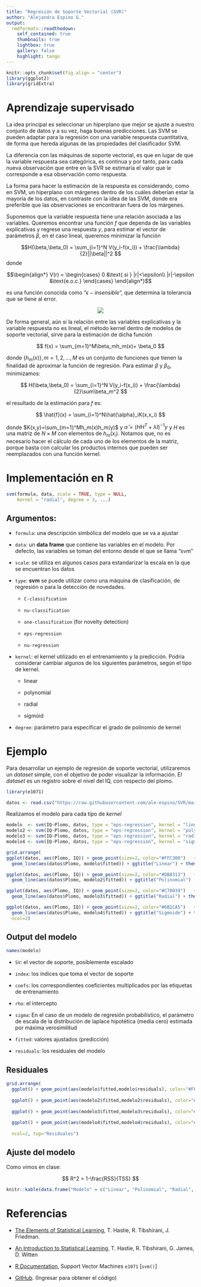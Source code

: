 ```yaml
---
title: "Regresión de Soporte Vectorial (SVR)"
author: "Alejandra Espino G."
output:
  rmdformats::readthedown:
    self_contained: true
    thumbnails: true
    lightbox: true
    gallery: false
    highlight: tango
---
```


```r
knitr::opts_chunk$set(fig.align = "center")
library(ggplot2)
library(gridExtra)
```

# Aprendizaje supervisado

La idea principal es seleccionar un hiperplano que mejor se ajuste a nuestro conjunto de datos y a su vez, haga buenas predicciones. Las SVM se pueden adaptar para la regresión con una variable respuesta cuantitativa, de forma que hereda algunas de las propiedades del clasificador SVM.

La diferencia con las máquinas de soporte vectorial, es que en lugar de que la variable respuesta sea categórica, es continua y por tanto, para cada nueva observación que entre en la SVR se estimaría el valor que le corresponde a esa observación como respuesta.

La forma para hacer la estimación de la respuesta es considerando, como en SVM, un hiperplano con márgenes dentro de los cuáles deberían estar la mayoría de los datos, en contraste con la idea de las SVM, donde era preferible que las observaciones se encontraran fuera de los márgenes.

Suponemos que la variable respuesta tiene una relación asociada a las variables. Queremos encontrar una función $f$ que dependa de las variables explicativas y regrese una respuesta $y$, para estimar el vector de parámetros $\beta$, en el caso lineal, queremos minimizar la función

$$H(\beta,\beta_0) = \sum_{i=1}^N V(y_i-f(x_i)) + \frac{\lambda}{2}||\beta||^2 $$ donde

$$\begin{align*}
    V(r) =
      \begin{cases}
        0 &\text{ si } |r|<\epsilon\\
        |r|-\epsilon &\text{e.o.c.}
      \end{cases}
\end{align*}$$

es una función conocida como "$\epsilon-insensible$", que determina la tolerancia que se tiene al error.

::: {style="text-align:center;"}
![](https://cdn.educba.com/academy/wp-content/uploads/2020/01/Support-Vector-Regression.jpg)
:::

De forma general, aún si la relación entre las variables explicativas y la variable respuesta no es lineal, el método kernel dentro de modelos de soporte vectorial, sirve para la estimación de dicha función

$$
f(x) = \sum_{m=1}^M\beta_mh_m(x)+ \beta_0
$$

donde $\{h_m(x)\}, m=1,2,…,M$ es un conjunto de funciones que tienen la finalidad de aproximar la función de regresión. Para estimar $\beta$ y $\beta_0$, minimizamos:

$$
H(\beta,\beta_0) = \sum_{i=1}^N V(y_i-f(x_i)) + \frac{\lambda}{2}\sum\beta_m^2
$$

el resultado de la estimación para $f$ es:

$$
\hat{f}(x) = \sum_{i=1}^N\hat{\alpha}_iK(x,x_i)
$$

donde $K(x,y)=\sum_{m=1}^Mh_m(x)h_m(y)$ y $\hat{\alpha} = (HH^T+\lambda I)^{-1}y$ y $H$ es una matriz de $N\times M$ con elementos de $h_m(x_i)$. Notamos que, no es necesario hacer el cálculo de cada uno de los elementos de la matriz, porque basta con calcular los productos internos que pueden ser reemplazados con una función kernel.

# Implementación en R

```r
svm(formula, data, scale = TRUE, type = NULL, 
    kernel = "radial", degree = 3, ...)
```

## Argumentos:

-   `formula`: una descripción simbólica del modelo que se va a ajustar

-   `data`: un **data frame** que contiene las variables en el modelo. Por defecto, las variables se toman del entorno desde el que se llama "svm"

-   `scale`: se utiliza en algunos casos para estandarizar la escala en la que se encuentran los datos

-   `type`: **svm** se puede utilizar como una máquina de clasificación, de regresión o para la detección de novedades.

    -   `C-classification`

    -   `nu-classification`

    -   `one-classification` (for novelty detection)

    -   `eps-regression`

    -   `nu-regression`

-   `kernel`: el kernel utilizado en el entrenamiento y la predicción. Podría considerar cambiar algunos de los siguientes parámetros, según el tipo de kernel.

    -   linear

    -   polynomial

    -   radial

    -   sigmoid

-   `degree`: parámetro para especificar el grado de polinomio de kernel

# Ejemplo

Para desarrollar un ejemplo de regresión de soporte vectorial, utilizaremos un *dataset* simple, con el objetivo de poder visualizar la información. El *dataset* es un registro sobre el nivel del IQ, con respecto del plomo.

```r
library(e1071)

datos <- read.csv("https://raw.githubusercontent.com/ale-espino/SVR/main/plomo.csv")
```

Realizamos el modelo para cada tipo de *kernel*

```r
modelo  <- svm(IQ~Plomo, datos, type = "eps-regression", kernel = "linear")
modelo2 <- svm(IQ~Plomo, datos, type = "eps-regression", kernel = "polynomial")
modelo3 <- svm(IQ~Plomo, datos, type = "eps-regression", kernel = "radial")
modelo4 <- svm(IQ~Plomo, datos, type = "eps-regression", kernel = "sigmoid")
```

```r
grid.arrange(
ggplot(datos, aes(Plomo, IQ)) + geom_point(size=2, color="#FFC300")   +
  geom_line(aes(datos$Plomo, modelo$fitted)) + ggtitle("Linear") + theme_minimal(),

ggplot(datos, aes(Plomo, IQ)) + geom_point(size=2, color="#DB8313")   +
  geom_line(aes(datos$Plomo, modelo2$fitted)) + ggtitle("Polinomial")  + theme_minimal(),

ggplot(datos, aes(Plomo, IQ)) + geom_point(size=2, color="#C70039")   +
  geom_line(aes(datos$Plomo, modelo3$fitted)) + ggtitle("Radial") + theme_minimal(),

ggplot(datos, aes(Plomo, IQ)) + geom_point(size=2, color="#6B1CA5")   +
  geom_line(aes(datos$Plomo, modelo4$fitted)) + ggtitle("Sigmoide") + theme_minimal(),
  ncol=2)
```

## Output del modelo

```r
names(modelo)
```

-   `SV`: el vector de soporte, posiblemente escalado

-   `index`: los índices que toma el vector de soporte

-   `coefs`: los correspondientes coeficientes multiplicados por las etiquetas de entrenamiento

-   `rho`: el intercepto

-   `sigma`: En el caso de un modelo de regresión probabilístico, el parámetro de escala de la distribución de laplace hipotética (media cero) estimada por máxima verosimilitud

-   `fitted`: valores ajustados (predicción)

-   `residuals`: los residuales del modelo

## Residuales

```r
grid.arrange(
  ggplot() + geom_point(aes(modelo$fitted,modelo$residuals), color="#FFC300") + geom_hline(yintercept = 0) + ggtitle("Linear") + theme_minimal(),
  
  ggplot() + geom_point(aes(modelo2$fitted,modelo2$residuals), color="#DB8313") + geom_hline(yintercept = 0) + ggtitle("Polinomial") + theme_minimal(),
  
  ggplot() + geom_point(aes(modelo3$fitted,modelo3$residuals), color="#C70039") + geom_hline(yintercept = 0) + ggtitle("Radial") + theme_minimal(),
  
  ggplot() + geom_point(aes(modelo4$fitted,modelo4$residuals), color="#6B1CA5") + geom_hline(yintercept = 0) + ggtitle("Sigmoide") + theme_minimal(),
  
  ncol=2, top="Residuales")
```

## Ajuste del modelo

Como vimos en clase:

$$
R^2 = 1-\frac{RSS}{TSS}
$$

```r
knitr::kable(data.frame("Modelo" = c("Linear", "Polinomial", "Radial", "Sigmoide"), "R-squared" = c(1-var(modelo$residuals)/var(datos$IQ),1-var(modelo2$residuals)/var(datos$IQ),1-var(modelo3$residuals)/var(datos$IQ), 1-var(modelo4$residuals)/var(datos$IQ))))

```

# Referencias

-   [The Elements of Statistical Learning](https://web.stanford.edu/~hastie/Papers/ESLII.pdf), T. Hastie, R. Tibshirani, J. Friedman.

-   [An Introduction to Statistical Learning](https://www.dropbox.com/s/krvhmt7z8zxhl7f/ISLRv2_website.pdf?dl=0), T. Hastie, R. Tibshirani, G. James, D. Witten

-   [R Documentation](https://www.rdocumentation.org/packages/e1071/versions/1.7-8/topics/svm), Support Vector Machines `e1071` [`svm()`]

-   [GitHub](https://github.com/ale-espino/SVR). (Ingresar para obtener el código)
